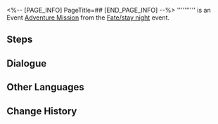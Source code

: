 <%-- [PAGE_INFO]
PageTitle=##
[END_PAGE_INFO] --%>
{{Stub|Dialogue.}}
{{Mission Infobox
|id            = 8034203
|title         = 
|image         = <!--Mission .png-->
|type          = Adventure
|event_name    = Fate/stay night
|chapter       = 
|requirements  = [[Adventure Mission]] ''[[False Grail and Mini War]]'' completed
|summary       = <!--official mission summary from Fate's Atlas-->
|characters    = Trailblazer
|startLocation = [[<!--starting world-->]] - [[<!--starting area-->]]
|world         = <!--starting world-->
|area          = <!--starting area-->
|prev          = False Grail and Mini War
|next          = 
|rewards       = 
}}
'''''''''' is an Event [[Adventure Mission]] from the [[Fate/stay night]] event.

==Steps==


<!--
==Gameplay Notes==

--><!--
==Trial Character==

-->
==Dialogue==
{{Stub Dialogue}}

{{Dialogue End}}

==Other Languages==
{{Other Languages
|en   = 
|zhs  = 
|zht  = 
|ja   = 
|ko   = 
|es   = 
|fr   = 
|ru   = 
|th   = 
|vi   = 
|de   = 
|id   = 
|pt   = 
}}

==Change History==
{{Change History|3.4}}
